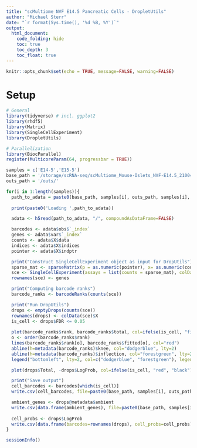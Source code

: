 ```yaml
---
title: "scMultiome NVF E14.5 Pancreatic Cells - DropletUtils"
author: "Michael Sterr"
date: "`r format(Sys.time(), '%d %B, %Y')`"
output:
  html_document:
    code_folding: hide
    toc: true
    toc_depth: 3
    toc_float: true 
---
```


```r
knitr::opts_chunk$set(echo = TRUE, message=FALSE, warning=FALSE)
```

# Setup

```r
# General
library(tidyverse) # incl. ggplot2
library(rhdf5)
library(Matrix)
library(SingleCellExperiment)
library(DropletUtils)

# Parallelization
library(BiocParallel)
register(MulticoreParam(64, progressbar = TRUE))
```

```r
samples = c('E14-5','E15-5')
base_path = '/storage/scRNA-seq/scMultiome_Mouse-Islets_NVF-E14.5_210044/data/cr_arc/cr_count/'
outs_path = '/outs/'

for(i in 1:length(samples)){
  path_to_adata = paste0(base_path, samples[i], outs_path, samples[i], "_raw_gex_bc_matrix.h5ad")
  
  print(paste0('Loading ',path_to_adata))

  adata <- h5read(path_to_adata, "/", compoundAsDataFrame=FALSE)

  barcodes <- adata$obs$`_index`
  genes <- adata$var$`_index`
  counts <- adata$X$data
  indices <- adata$X$indices
  pointer <- adata$X$indptr

  print("Construct SingleCellExperiment object as input for DropUtils")
  sparse_mat <- sparseMatrix(p = as.numeric(pointer), x= as.numeric(counts),  i = as.numeric(indices)+1)
  sce <- SingleCellExperiment(assays = list(counts = sparse_mat), colData=barcodes)
  rownames(sce) <- genes

  print("Computing barcode ranks")
  barcode_ranks <- barcodeRanks(counts(sce))

  print("Run DropUtils")
  drops <- emptyDrops(counts(sce))
  rownames(drops) <- colData(sce)$X
  is_cell <- drops$FDR <= 0.05
  
  plot(barcode_ranks$rank, barcode_ranks$total, col=ifelse(is_cell, "firebrick2", "black"), log="xy", xlab="Rank", ylab="Total", main=paste0(samples[i]," (", table(is_cell)['TRUE']," cells)"))
  o <- order(barcode_ranks$rank)
  lines(barcode_ranks$rank[o], barcode_ranks$fitted[o], col="red")
  abline(h=metadata(barcode_ranks)$knee, col="dodgerblue", lty=2)
  abline(h=metadata(barcode_ranks)$inflection, col="forestgreen", lty=2)
  legend("bottomleft", lty=2, col=c("dodgerblue", "forestgreen"), legend=c("knee", "inflection"))

  plot(drops$Total, -drops$LogProb, col=ifelse(is_cell, "red", "black"), xlab="Total UMI count", ylab="-Log Probability", main=paste0(samples[i]," (", table(is_cell)['TRUE']," cells)"))

  print("Save output")
  cell_barcodes <- barcodes[which(is_cell)]
  write.csv(cell_barcodes, file=paste0(base_path, samples[i], outs_path, samples[i], "_DropletUtils_CellBarcodes.csv"))

  ambient_genes <- drops@metadata$ambient
  write.csv(data.frame(ambient_genes), file=paste0(base_path, samples[i], outs_path, samples[i], "_DropletUtils_AmbientGenes.csv"))
  
  cell_probs <- drops$LogProb
  write.csv(data.frame(barcodes=rownames(drops), cell_probs=cell_probs), file=paste0(base_path, samples[i], outs_path, samples[i], "_DropletUtils_LogProbabilities.csv"))
}
```

```r
sessionInfo()
```


